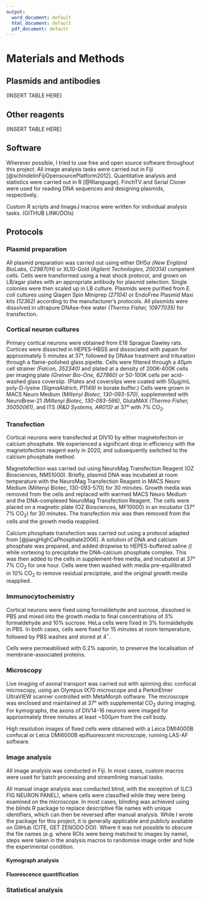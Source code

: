 ```yaml
---
output:
  word_document: default
  html_document: default
  pdf_document: default
---
```

# Materials and Methods {.unnumbered #METHODS}

```{=latex}
\markboth{MATERIALS AND METHODS}{}
```

## Plasmids and antibodies
 (INSERT TABLE HERE)


## Other reagents
 (INSERT TABLE HERE)


## Software

Wherever possible, I tried to use free and open source software throughout this project.  All image analysis tasks were carried out in Fiji [@schindelinFijiOpensourcePlatform2012].  Quantitative analysis and statistics were carried out in R [@Rlanguage]. FinchTV and Serial Cloner were used for reading DNA sequences and designing plasmids, respectively.  

Custom R scripts and ImageJ macros were written for individual analysis tasks.  (GITHUB LINK/DOIs)

## Protocols
### Plasmid preparation

All plasmid preparation was carried out using either DH5$\alpha$ *(New England BioLabs, C2987I/H)* or XL10-Gold *(Agilent Technilogies, 200314)* competent cells.  Cells were transformed using a heat shock protocol, and grown on LB/agar plates with an appropriate antibody for plasmid selection.  Single colonies were then scaled up in LB culture.  Plasmids were purified from *E. coli* cultures using Qiagen Spin Miniprep *(27104)* or EndoFree Plasmid Maxi kits *(12362)* according to the manufacturer's protocols.  All plasmids were dissolved in ultrapure DNAse-free water *(Thermo Fisher, 10977035)* for transfection.

### Cortical neuron cultures

Primary cortical neurons were obtained from E18 Sprague Dawley rats. Cortices were dissected in HEPES-HBSS and dissociated with papain for approximately 5 minutes at 37°, followed by DNAse treatment and trituration through a flame-polished glass pipette. Cells were filtered through a 40$\mu$m cell strainer *(Falcon, 352340)* and plated at a density of 200K-400K cells per imaging plate *(Greiner Bio-One, 627860)* or 50-100K cells per acid-washed glass coverslip. (Plates and coverslips were coated with 50$\mu$g/mL poly-D-lysine *(SigmaAldrich, P1149)* in borate buffer.)  Cells were grown in MACS Neuro Medium *(Miltenyi Biotec, 130-093-570)*, supplemented with NeuroBrew-21 *(Miltenyi Biotec, 130-093-566)*, GlutaMAX *(Thermo Fisher, 35050061)*, and ITS *(R&D Systems, AR013)* at 37° with 7% CO~2~. 

### Transfection

Cortical neurons were transfected at DIV10 by either magnetofection or calcium phosphate.  We experienced a significant drop in efficiency with the magnetofection reagent early in 2020, and subsequently switched to the calcium phosphate method.

Magnetofection was carried out using NeuroMag Transfection Reagent (OZ Biosciences, NM51000). Briefly, plasmid DNA was incubated at room temperature with the NeuroMag Transfection Reagent in MACS Neuro Medium (Miltenyi Biotec, 130-093-570) for 30 minutes. Growth media was removed from the cells and replaced with warmed MACS Neuro Medium and the DNA-complexed NeuroMag Transfection Reagent. The cells were placed on a magnetic plate (OZ Biosciences, MF10000) in an incubator (37° 7% CO~2~) for 30 minutes. The transfection mix was then removed from the cells and the growth media reapplied.

Calcium phosphate transfection was carried out using a protocol adapted from [@jiangHighCaPhosphate2006].  A solution of DNA and calcium phosphate was prepared, and added dropwise to HEPES-buffered saline *()* while vortexing to precipitate the DNA-calcium phosphate complex.  This was then added to the cells in supplement-free media, and incubated at 37° 7% CO~2~ for one hour.  Cells were then washed with media pre-equilibrated in 10% CO~2~ to remove residual precipitate, and the original growth media reapplied.

### Immunocytochemistry

Cortical neurons were fixed using formaldehyde and sucrose, dissolved in PBS and mixed into the growth media to final concentrations of 3% formaldehyde and 10% sucrose.  HeLa cells were fixed in 3% formaldehyde in PBS.  In both cases, cells were fixed for 15 minutes at room temperature, followed by PBS washes and stored at 4$^{\circ}$.  

Cells were permeabilised with 0.2% saponin, to preserve the localisation of membrane-associated proteins.






### Microscopy

Live imaging of axonal transport was carried out with spinning disc confocal microscopy, using an Olympus IX70 microscope and a PerkinElmer UltraVIEW scanner controlled with MetaMorph software.  The microscope was enclosed and maintained at 37° with supplemental CO~2~ during imaging.  For kymographs, the axons of DIV14-16 neurons were imaged for approximately three minutes at least ~500$\mu$m from the cell body.  

High resolution images of fixed cells were obtained with a Leica DMI4000B confocal or Leica DMI6000B epifluorescent microscope, running LAS-AF software.  



### Image analysis

All image analysis was conducted in Fiji.  In most cases, custom macros were used for batch processing and streamlining manual tasks.  

All manual image analysis was conducted blind, with the exception of (LC3 FIG NEURON PANEL), where cells were classified while they were being examined on the microscope.  In most cases, blinding was achieved using the *blinds* R package to replace descriptive file names with unique identifiers, which can then be reversed after manual analysis.  While I wrote the package for this project, it is generally applicable and publicly available on GitHub (CITE, GET ZENODO DOI).  Where it was not possible to obscure the file names (e.g. where ROIs were being matched to images by name), steps were taken in the analysis macros to randomise image order and hide the experimental condition.


#### Kymograph analysis



#### Fluorescence quantification



### Statistical analysis
